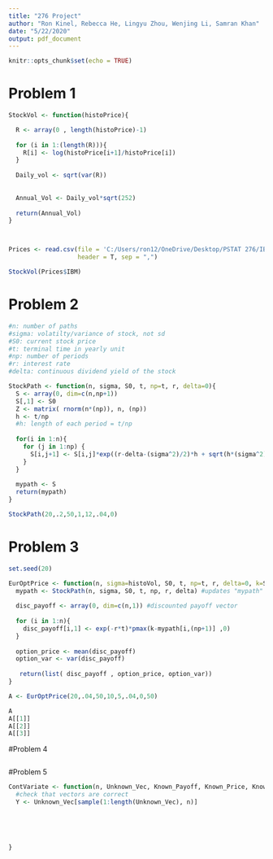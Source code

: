 ---
title: "276 Project"
author: "Ron Kinel, Rebecca He, Lingyu Zhou, Wenjing Li, Samran Khan"
date: "5/22/2020"
output: pdf_document
---

```{r setup, include=FALSE}
knitr::opts_chunk$set(echo = TRUE)
```


# Problem 1

```{r p1}
StockVol <- function(histoPrice){

  R <- array(0 , length(histoPrice)-1)
  
  for (i in 1:(length(R))){
    R[i] <- log(histoPrice[i+1]/histoPrice[i])
  }
  
  Daily_vol <- sqrt(var(R))
  
  
  Annual_Vol <- Daily_vol*sqrt(252)
  
  return(Annual_Vol)
}



Prices <- read.csv(file = 'C:/Users/ron12/OneDrive/Desktop/PSTAT 276/IBM-MSFT-HAS.csv', 
                   header = T, sep = ",")

StockVol(Prices$IBM)

```


# Problem 2

```{r p2}
#n: number of paths
#sigma: volatilty/variance of stock, not sd
#S0: current stock price
#t: terminal time in yearly unit
#np: number of periods
#r: interest rate
#delta: continuous dividend yield of the stock

StockPath <- function(n, sigma, S0, t, np=t, r, delta=0){
  S <- array(0, dim=c(n,np+1))
  S[,1] <- S0
  Z <- matrix( rnorm(n*(np)), n, (np))
  h <- t/np 
  #h: length of each period = t/np
  
  for(i in 1:n){
    for (j in 1:np) {
      S[i,j+1] <- S[i,j]*exp((r-delta-(sigma^2)/2)*h + sqrt(h*(sigma^2))*Z[i,j])
    }
  }
  
  mypath <- S
  return(mypath)
}

StockPath(20,.2,50,1,12,.04,0)

```


# Problem 3

```{r p3}
set.seed(20)

EurOptPrice <- function(n, sigma=histoVol, S0, t, np=t, r, delta=0, k=S0){
  mypath <- StockPath(n, sigma, S0, t, np, r, delta) #updates "mypath" from problem 2 with new values.
  
  disc_payoff <- array(0, dim=c(n,1)) #discounted payoff vector
  
  for (i in 1:n){
    disc_payoff[i,1] <- exp(-r*t)*pmax(k-mypath[i,(np+1)] ,0)
  }
  
  option_price <- mean(disc_payoff)
  option_var <- var(disc_payoff)
  
   return(list( disc_payoff , option_price, option_var))
}

A <- EurOptPrice(20,.04,50,10,5,.04,0,50)

A
A[[1]]
A[[2]]
A[[3]]
```

#Problem 4

```{r p4}

```

#Problem 5

```{r p5}
ContVariate <- function(n, Unknown_Vec, Known_Payoff, Known_Price, Known_Var){
  #check that vectors are correct
  Y <- Unknown_Vec[sample(1:length(Unknown_Vec), n)]
  
  
  
  
  
}

```



